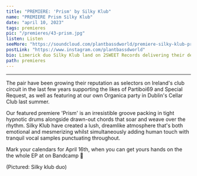 ---
title: "PREMIERE: 'Prism' by Silky Klub"
name: "PREMIERE Prism Silky Klub"
date: "april 10, 2023"
tags: premieres
pic: "/premieres/43-prism.jpg"
listen: Listen
seeMore: "https://soundcloud.com/plantbassdworld/premiere-silky-klub-prism"
postLink: "https://www.instagram.com/plantbassdworld"
bio: Limerick duo Silky Klub land on 2SWEET Records delivering their debut EP featuring 4 ethereal club tracks alongside a remix from Irish techno stalwart PAGAN.
path: premieres
---

<SoundCloud url="https://soundcloud.com/plantbassdworld/premiere-silky-klub-prism" name="Prism" />

<hr />

The pair have been growing their reputation as selectors on Ireland's club circuit in the last few years supporting the likes of Partiboi69 and Special Request, as well as featuring at our own Organica party in Dublin's Cellar Club last summer.

Our featured premiere 'Prism' is an irresistible groove packing in tight hypnotic drums alongside drawn-out chords that soar and weave over the rhythm. Silky Klub have created a lush, dreamlike atmosphere that's both emotional and mesmerizing whilst simultaneously adding human touch with tranquil vocal samples punctuating throughout.

Mark your calendars for April 16th, when you can get yours hands on the the whole EP at <HoverLink url="https://2sweetrecords.bandcamp.com/album/prism" name="Prism" external /> on Bandcamp 🌱

<Picture src="/premieres/43-silky.jpg" alt="Silky Klub duo" size={1200} />
<p className="smallText">(Pictured: Silky klub duo)</p>
